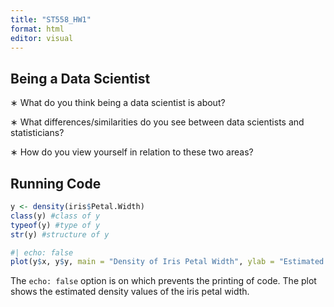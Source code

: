 ```yaml
---
title: "ST558_HW1"
format: html
editor: visual
---
```


## Being a Data Scientist

  ∗ What do you think being a data scientist is about? 
  
  ∗ What differences/similarities do you see between data scientists and statisticians? 
  
  ∗ How do you view yourself in relation to these two areas?

## Running Code

```r
y <- density(iris$Petal.Width)
class(y) #class of y
typeof(y) #type of y
str(y) #structure of y

```



```r
#| echo: false
plot(y$x, y$y, main = "Density of Iris Petal Width", ylab = "Estimated Desnity Values", xlab = "Coordinates")
```

The `echo: false` option is on which prevents the printing of code. The plot shows the estimated density values of the iris petal width.
